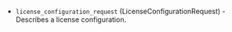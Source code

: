 <!-- Code generated from the comments of the LicenseSpecification struct in common/run_config.go; DO NOT EDIT MANUALLY -->

- `license_configuration_request` (LicenseConfigurationRequest) - Describes a license configuration.

<!-- End of code generated from the comments of the LicenseSpecification struct in common/run_config.go; -->
